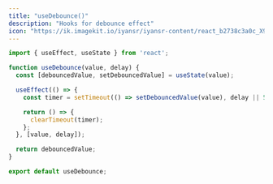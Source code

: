 ```yaml
---
title: "useDebounce()"
description: "Hooks for debounce effect"
icon: "https://ik.imagekit.io/iyansr/iyansr-content/react_b2738c3a0c_X9zTpwDUa.png"
---
```


```js
import { useEffect, useState } from 'react';

function useDebounce(value, delay) {
  const [debouncedValue, setDebouncedValue] = useState(value);

  useEffect(() => {
    const timer = setTimeout(() => setDebouncedValue(value), delay || 500);

    return () => {
      clearTimeout(timer);
    };
  }, [value, delay]);

  return debouncedValue;
}

export default useDebounce;
```